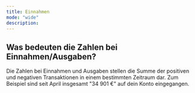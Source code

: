 ```yaml
---
title: Einnahmen
mode: "wide"
description: 
---
```


## Was bedeuten die Zahlen bei Einnahmen/Ausgaben?

Die Zahlen bei Einnahmen und Ausgaben stellen die Summe der positiven und negativen Transaktionen in einem bestimmten Zeitraum dar. Zum Beispiel sind seit April insgesamt "34 901 €" auf dein Konto eingegangen.

